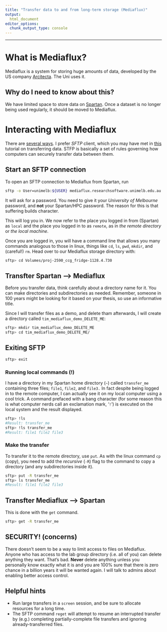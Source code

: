 ---
title: "Transfer data to and from long-term storage (Mediaflux)"
output:
  html_document
editor_options: 
  chunk_output_type: console
---

---

# What is Mediaflux?

Mediaflux is a system for storing huge amounts of data, developed by the US company [Arcitecta](https://www.arcitecta.com/mediaflux/features/). The Uni uses it.

## Why do I need to know about this?

We have limited space to store data on [Spartan](getting_started.html). Once a dataset is no longer being used regularly, it should be moved to Mediaflux.

# Interacting with Mediaflux

There are [several ways](https://wiki-rcs.unimelb.edu.au/display/RCS/Getting+Started+with+Mediaflux). I prefer *SFTP* client, which you may have met in [this](tutorial_sftp.html) tutorial on transferring data. STFP is basically a set of rules governing how computers can securely transfer data between them.

## Start an SFTP connection

To open an SFTP connection to Mediaflux from Spartan, run

```{bash,eval=F}
sftp -o User=unimelb:${USER} mediaflux.researchsoftware.unimelb.edu.au
```

It will ask for a password. You need to give it your *University of Melbourne* password, and **not** your Spartan/HPC password. The reason for this is that suffering builds character.

This will log you in. We now refer to the place you logged in from (Spartan) as `local` and the place you logged in to as `remote`, as in *the remote directory* or *the local machine*.

Once you are logged in, you will have a command line that allows you many commands analogous to those in linux, things like `cd`, `ls`, `pwd`, `mkdir`, and (careful!) `rm`. Head over to our Mediaflux storage directory with:

```{bash,eval=F}
sftp> cd Volumes/proj-2590_ccg_fridge-1128.4.730
```

## Transfter Spartan --> Mediaflux

Before you transfer data, think carefully about a directory name for it. You can make directories and subdirectories as needed. Remember, someone in 100 years might be looking for it based on your thesis, so use an informative title.

Since I will transfer files as a demo, and delete tham afterwards, I will create a directory called `tim_mediaflux_demo_DELETE_ME`:

```{bash,eval=F}
sftp> mkdir tim_mediaflux_demo_DELETE_ME
sftp> cd tim_mediaflux_demo_DELETE_ME/
```

## Exiting SFTP

```{bash,eval=F}
sftp> exit
```

### Running local commands (!)

I have a directory in my Spartan home directory (`~`) called `transfer_me` containing three files; `file1`, `file2`, and `file3.` In fact despite being logged in to the remote computer, I can actually see it on my local computer using a cool trick. A command prefaced with a bang character (for some reason this is what computer nerds call an exclamation mark, '`!`') is executed on the local system and the result displayed.

```{bash,eval=F}
sftp> !ls
#Result: transfer_me
sftp> !ls transfer_me
#Result: file1 file2 file3
```

### Make the transfer

To transfer it to the remote directory, use `put`. As with the linux command `cp` (copy), you need to add the *recursive* (`-R`) flag to the command to copy a directory (and any subdirectories inside it).

```{bash,eval=F}
sftp> put -R transfer_me
sftp> ls transfer_me
#Result: file1 file2 file3
```

## Transfter Mediaflux --> Spartan

This is done with the `get` command.

```{bash,eval=F}
sftp> get -R transfer_me
```

## SECURITY! (concerns)

There doesn't seem to be a way to limit access to files on Mediaflux. Anyone who has access to the lab group directory (i.e. all of you) can delete anything they want. That's bad. **Never** delete anything unless you personally know exactly what it is and you are 100% sure that there is zero chance in a billion years it will be wanted again. I will talk to admins about enabling better access control.

## Helpful hints

-   Run large transfers in a `screen` session, and be sure to allocate resources for a long time.
-   The SFTP command `reget` will attempt to resume an interrupted transfer by (e.g.) completing partially-complete file transfers and ignoring already-transferred files.

